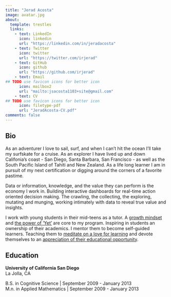 ```yaml
---
title: "Jerad Acosta"
image: avatar.jpg
about:
  template: trestles
  links:
    - text: LinkedIn
      icon: linkedin
      url: "https://linkedin.com/in/jeradacosta"
    - text: Twitter
      icon: twitter
      url: "https://twitter.com/irjerad"
    - text: GitHub
      icon: github
      url: "https://github.com/irjerad"
    - text: Email
## TODO use favicon icons for better icon
      icon: mailbox2
      url: "mailto:jsacosta1103+site@gmail.com"
    - text: CV
## TODO use favicon icons for better icon
      icon: filetype-pdf
      url: "JeradAcosta-CV.pdf"
comments: false
---
```


::: column-page
## Bio

As an adventurer I love to sail, surf, and when I can't hit the ocean I'll take my surfskate for a cruise. As an explorer I have lived up and down Califonia's coast - San Diego, Santa Barbara, San Francisco - as well as the South Pacific Island of Tahiti and New Zealand. As a life long learner I am in pursuit of my next certification or digging around the corners of a favorite pastime.

Data or information, knowledge, and the value they can perform is the economy I work in. Building interactive dashboards for real-time action oriented decision making. The crawling, the collecting, the exploring, mutating and munging, working intimately with data to reveal true value and insights.

I work with young students in their mid-teens as a tutor. A [growth mindset](https://fs.blog/carol-dweck-mindset/) and [the power of 'Yet'](https://youtu.be/hiiEeMN7vbQ) are core to my program. Inspiring in students an ownership of their academics. I mentor them to become self-guided learners. Teaching them to [meditate on a love for learning](/posts/meditate-on-a-love-for-learning) and devote themselves to an [appreciation of their educational opportunity](/posts/appreciation-of-our-educational-opportunity).

<p>

</p>

## Education

**University of California San Diego**\
La Jolla, CA

B.S. in Cognitive Science \| September 2009 - January 2013\
M.n. in Applied Mathematics \| September 2009 - January 2013

<p>

</p>

:::
